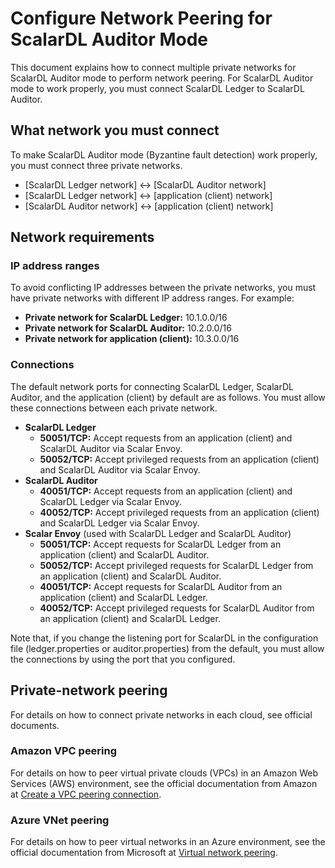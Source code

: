 ---
---

# Configure Network Peering for ScalarDL Auditor Mode

This document explains how to connect multiple private networks for ScalarDL Auditor mode to perform network peering. For ScalarDL Auditor mode to work properly, you must connect ScalarDL Ledger to ScalarDL Auditor.

## What network you must connect

To make ScalarDL Auditor mode (Byzantine fault detection) work properly, you must connect three private networks.

* [ScalarDL Ledger network] ↔ [ScalarDL Auditor network]
* [ScalarDL Ledger network] ↔ [application (client) network]
* [ScalarDL Auditor network] ↔ [application (client) network]

## Network requirements

### IP address ranges

To avoid conflicting IP addresses between the private networks, you must have private networks with different IP address ranges. For example:

* **Private network for ScalarDL Ledger:** 10.1.0.0/16
* **Private network for ScalarDL Auditor:** 10.2.0.0/16
* **Private network for application (client):** 10.3.0.0/16

### Connections

The default network ports for connecting ScalarDL Ledger, ScalarDL Auditor, and the application (client) by default are as follows. You must allow these connections between each private network.

* **ScalarDL Ledger**
    * **50051/TCP:** Accept requests from an application (client) and ScalarDL Auditor via Scalar Envoy.
    * **50052/TCP:** Accept privileged requests from an application (client) and ScalarDL Auditor via Scalar Envoy.
* **ScalarDL Auditor**
    * **40051/TCP:** Accept requests from an application (client) and ScalarDL Ledger via Scalar Envoy.
    * **40052/TCP:** Accept privileged requests from an application (client) and ScalarDL Ledger via Scalar Envoy.
* **Scalar Envoy** (used with ScalarDL Ledger and ScalarDL Auditor)
    * **50051/TCP:** Accept requests for ScalarDL Ledger from an application (client) and ScalarDL Auditor.
    * **50052/TCP:** Accept privileged requests for ScalarDL Ledger from an application (client) and ScalarDL Auditor.
    * **40051/TCP:** Accept requests for ScalarDL Auditor from an application (client) and ScalarDL Ledger.
    * **40052/TCP:** Accept privileged requests for ScalarDL Auditor from an application (client) and ScalarDL Ledger.

Note that, if you change the listening port for ScalarDL in the configuration file (ledger.properties or auditor.properties) from the default, you must allow the connections by using the port that you configured.

## Private-network peering

For details on how to connect private networks in each cloud, see official documents.

### Amazon VPC peering

For details on how to peer virtual private clouds (VPCs) in an Amazon Web Services (AWS) environment, see the official documentation from Amazon at [Create a VPC peering connection](https://docs.aws.amazon.com/vpc/latest/peering/create-vpc-peering-connection.html).

### Azure VNet peering

For details on how to peer virtual networks in an Azure environment, see the official documentation from Microsoft at [Virtual network peering](https://learn.microsoft.com/en-us/azure/virtual-network/virtual-network-peering-overview).
